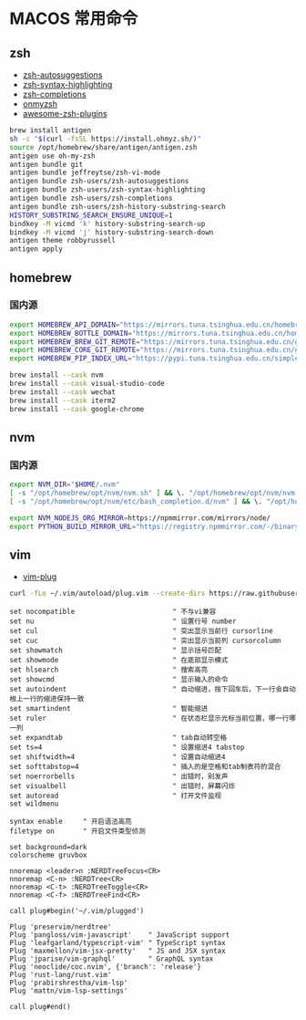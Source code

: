 # MACOS 常用命令

## zsh

-   [zsh-autosuggestions](https://github.com/zsh-users/zsh-autosuggestions/blob/master/INSTALL.md)
-   [zsh-syntax-highlighting](https://github.com/zsh-users/zsh-syntax-highlighting/blob/master/INSTALL.md)
-   [zsh-completions](https://github.com/zsh-users/zsh-completions)
-   [onmyzsh](https://github.com/ohmyzsh/ohmyzsh)
-   [awesome-zsh-plugins](https://github.com/unixorn/awesome-zsh-plugins)

```sh
brew install antigen
sh -c "$(curl -fsSL https://install.ohmyz.sh/)"
source /opt/homebrew/share/antigen/antigen.zsh
antigen use oh-my-zsh
antigen bundle git
antigen bundle jeffreytse/zsh-vi-mode
antigen bundle zsh-users/zsh-autosuggestions
antigen bundle zsh-users/zsh-syntax-highlighting
antigen bundle zsh-users/zsh-completions
antigen bundle zsh-users/zsh-history-substring-search
HISTORY_SUBSTRING_SEARCH_ENSURE_UNIQUE=1
bindkey -M vicmd 'k' history-substring-search-up
bindkey -M vicmd 'j' history-substring-search-down
antigen theme robbyrussell
antigen apply
```

## homebrew

### 国内源

```sh
export HOMEBREW_API_DOMAIN="https://mirrors.tuna.tsinghua.edu.cn/homebrew-bottles/api"
export HOMEBREW_BOTTLE_DOMAIN="https://mirrors.tuna.tsinghua.edu.cn/homebrew-bottles"
export HOMEBREW_BREW_GIT_REMOTE="https://mirrors.tuna.tsinghua.edu.cn/git/homebrew/brew.git"
export HOMEBREW_CORE_GIT_REMOTE="https://mirrors.tuna.tsinghua.edu.cn/git/homebrew/homebrew-core.git"
export HOMEBREW_PIP_INDEX_URL="https://pypi.tuna.tsinghua.edu.cn/simple"

brew install --cask nvm
brew install --cask visual-studio-code
brew install --cask wechat
brew install --cask iterm2
brew install --cask google-chrome
```

## nvm

### 国内源

```sh
export NVM_DIR="$HOME/.nvm"
[ -s "/opt/homebrew/opt/nvm/nvm.sh" ] && \. "/opt/homebrew/opt/nvm/nvm.sh"  # This loads nvm
[ -s "/opt/homebrew/opt/nvm/etc/bash_completion.d/nvm" ] && \. "/opt/homebrew/opt/nvm/etc/bash_completion.d/nvm"  # This loads nvm bash_completion

export NVM_NODEJS_ORG_MIRROR=https://npmmirror.com/mirrors/node/
export PYTHON_BUILD_MIRROR_URL="https://registry.npmmirror.com/-/binary/python"
```

## vim

- [vim-plug](https://github.com/junegunn/vim-plug)

```sh
curl -fLo ~/.vim/autoload/plug.vim --create-dirs https://raw.githubusercontent.com/junegunn/vim-plug/master/plug.vim
```

```vim
set nocompatible                        " 不与vi兼容
set nu                                  " 设置行号 number
set cul                                 " 突出显示当前行 cursorline
set cuc                                 " 突出显示当前列 cursorcolumn
set showmatch                           " 显示括号匹配
set showmode                            " 在底部显示模式
set hlsearch                            " 搜索高亮
set showcmd                             " 显示输入的命令
set autoindent                          " 自动缩进，按下回车后，下一行会自动根上一行的缩进保持一致
set smartindent                         " 智能缩进
set ruler                               " 在状态栏显示光标当前位置，哪一行哪一列
set expandtab                           " tab自动转空格
set ts=4                                " 设置缩进4 tabstop
set shiftwidth=4                        " 设置自动缩进4
set softtabstop=4                       " 插入的是空格和tab制表符的混合
set noerrorbells                        " 出错时，别发声
set visualbell                          " 出错时，屏幕闪烁
set autoread                            " 打开文件监视
set wildmenu

syntax enable     " 开启语法高亮
filetype on       " 开启文件类型侦测

set background=dark
colorscheme gruvbox

nnoremap <leader>n :NERDTreeFocus<CR>
nnoremap <C-n> :NERDTree<CR>
nnoremap <C-t> :NERDTreeToggle<CR>
nnoremap <C-f> :NERDTreeFind<CR>

call plug#begin('~/.vim/plugged')

Plug 'preservim/nerdtree'
Plug 'pangloss/vim-javascript'    " JavaScript support
Plug 'leafgarland/typescript-vim' " TypeScript syntax
Plug 'maxmellon/vim-jsx-pretty'   " JS and JSX syntax
Plug 'jparise/vim-graphql'        " GraphQL syntax
Plug 'neoclide/coc.nvim', {'branch': 'release'}
Plug 'rust-lang/rust.vim'
Plug 'prabirshrestha/vim-lsp'
Plug 'mattn/vim-lsp-settings'

call plug#end()
```
